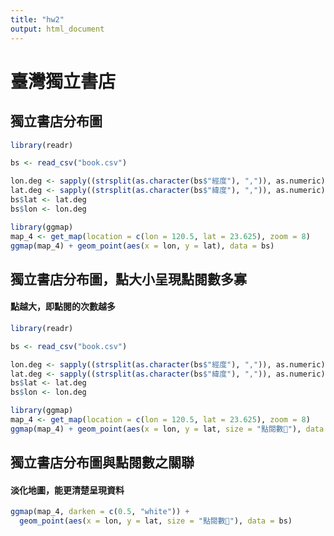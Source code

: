 ```yaml
---
title: "hw2"
output: html_document
---
```

# 臺灣獨立書店 
## 獨立書店分布圖
```r
library(readr)

bs <- read_csv("book.csv")

lon.deg <- sapply((strsplit(as.character(bs$"經度"), ",")), as.numeric)
lat.deg <- sapply((strsplit(as.character(bs$"緯度"), ",")), as.numeric)
bs$lat <- lat.deg
bs$lon <- lon.deg

library(ggmap)
map_4 <- get_map(location = c(lon = 120.5, lat = 23.625), zoom = 8)
ggmap(map_4) + geom_point(aes(x = lon, y = lat), data = bs)

```

## 獨立書店分布圖，點大小呈現點閱數多寡
#### 點越大，即點閱的次數越多
```r
library(readr)

bs <- read_csv("book.csv")

lon.deg <- sapply((strsplit(as.character(bs$"經度"), ",")), as.numeric)
lat.deg <- sapply((strsplit(as.character(bs$"緯度"), ",")), as.numeric)
bs$lat <- lat.deg
bs$lon <- lon.deg

library(ggmap)
map_4 <- get_map(location = c(lon = 120.5, lat = 23.625), zoom = 8)
ggmap(map_4) + geom_point(aes(x = lon, y = lat, size = "點閱數"), data = bs)

```

## 獨立書店分布圖與點閱數之關聯
#### 淡化地圖，能更清楚呈現資料
```r
ggmap(map_4, darken = c(0.5, "white")) +
  geom_point(aes(x = lon, y = lat, size = "點閱數"), data = bs)
```